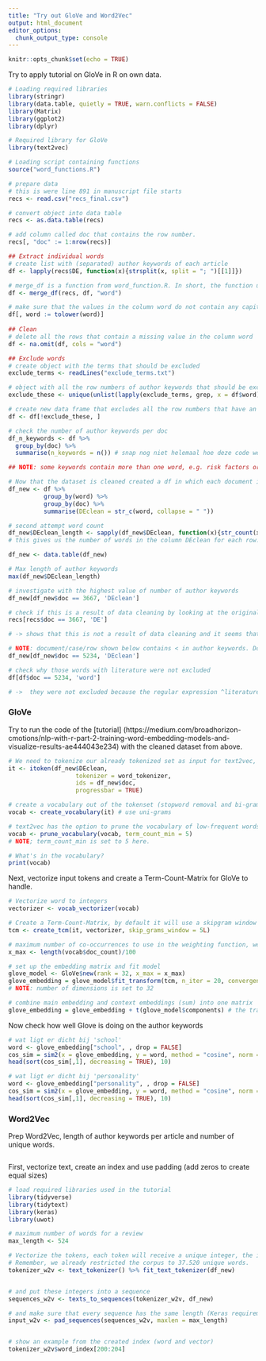 ```yaml
---
title: "Try out GloVe and Word2Vec"
output: html_document
editor_options: 
  chunk_output_type: console
---
```


```r
knitr::opts_chunk$set(echo = TRUE)
```
Try to apply tutorial on GloVe in R on own data. 

```r
# Loading required libraries
library(stringr)
library(data.table, quietly = TRUE, warn.conflicts = FALSE)
library(Matrix)
library(ggplot2)
library(dplyr)

# Required library for GloVe
library(text2vec)

# Loading script containing functions
source("word_functions.R")

# prepare data 
# this is were line 891 in manuscript file starts
recs <- read.csv("recs_final.csv")

# convert object into data table
recs <- as.data.table(recs)

# add column called doc that contains the row number.
recs[, "doc" := 1:nrow(recs)]

## Extract individual words
# create list with (separated) author keywords of each article
df <- lapply(recs$DE, function(x){strsplit(x, split = "; ")[[1]]})

# merge_df is a function from word_function.R. In short, the function unlist() is applied to the list object that has been put into the function (in this case df) and adds the output/result of this to the new column. 
df <- merge_df(recs, df, "word")

# make sure that the values in the column word do not contain any capitals.   
df[, word := tolower(word)]
  
## Clean
# delete all the rows that contain a missing value in the column word
df <- na.omit(df, cols = "word")

## Exclude words
# create object with the terms that should be excluded  
exclude_terms <- readLines("exclude_terms.txt")

# object with all the row numbers of author keywords that should be excluded from the data frame 
exclude_these <- unique(unlist(lapply(exclude_terms, grep, x = df$word)))

# create new data frame that excludes all the row numbers that have an author keyword that should be excluded 
df <- df[!exclude_these, ]

# check the number of author keywords per doc
df_n_keywords <- df %>% 
  group_by(doc) %>% 
  summarise(n_keywords = n()) # snap nog niet helemaal hoe deze code weet dat die n() dan betrekking heeft op de column word maar gaat wel goed. 

## NOTE: some keywords contain more than one word, e.g. risk factors or follow-up studies and youth smoking behavior. So to now the lenght (number of words) per doc this won't work

# Now that the dataset is cleaned created a df in which each document is a row and the column DEclean contains the author keywords of the specific document. Shape the tokens back to their original form
df_new <- df %>% 
          group_by(word) %>% 
          group_by(doc) %>% 
          summarise(DEclean = str_c(word, collapse = " "))

# second attempt word count
df_new$DEclean_length <- sapply(df_new$DEclean, function(x){str_count(x, " ")+1})
# this gives us the number of words in the column DEclean for each row. NOTE: words that are connected by a - are seen as one word, e.g. follow-up or affect-regulatory. Also, abbreviations are also counted as a word, e.g. INFORMATION AND COMMUNICATION TECHNOLOGY (ICT). (ICT) is counted in this example. 

df_new <- data.table(df_new)

# Max length of author keywords 
max(df_new$DEclean_length)

# investigate with the highest value of number of author keywords
df_new[df_new$doc == 3667, 'DEclean']

# check if this is a result of data cleaning by looking at the original data set
recs[recs$doc == 3667, 'DE']

# -> shows that this is not a result of data cleaning and it seems that this article does really have 524 author keywords.

# NOTE: document/case/row shown below contains < in author keywords. Does this need to be cleaned? It also includes the word literature whereas this word was part of the terms that had to be excluded.
df_new[df_new$doc == 5234, 'DEclean']

# check why those words with literature were not excluded
df[df$doc == 5234, 'word']

# ->  they were not excluded because the regular expression ^literature$ tells to only delete those values that where start of the string is followed by literature followed by the end of the string. 

```

### GloVe ###
Try to run the code of the [tutorial] (https://medium.com/broadhorizon-cmotions/nlp-with-r-part-2-training-word-embedding-models-and-visualize-results-ae444043e234) with the cleaned dataset from above. 
```r
# We need to tokenize our already tokenized set as input for text2vec, re-use cleaned text in df_new
it <- itoken(df_new$DEclean, 
                   tokenizer = word_tokenizer,
                   ids = df_new$doc,
                   progressbar = TRUE)

# create a vocabulary out of the tokenset (stopword removal and bi-grams are optional)
vocab <- create_vocabulary(it) # use uni-grams

# text2vec has the option to prune the vocabulary of low-frequent words
vocab <- prune_vocabulary(vocab, term_count_min = 5)
# NOTE; term_count_min is set to 5 here. 

# What's in the vocabulary?
print(vocab)
```

Next, vectorize input tokens and create a Term-Count-Matrix for GloVe to handle. 
```r
# Vectorize word to integers
vectorizer <- vocab_vectorizer(vocab)

# Create a Term-Count-Matrix, by default it will use a skipgram window of 5 (symmetrical)
tcm <- create_tcm(it, vectorizer, skip_grams_window = 5L)

# maximum number of co-occurrences to use in the weighting function, we choose the entire token set divided by 100
x_max <- length(vocab$doc_count)/100

# set up the embedding matrix and fit model
glove_model <- GloVe$new(rank = 32, x_max = x_max) 
glove_embedding = glove_model$fit_transform(tcm, n_iter = 20, convergence_tol = 0.01, n_threads = 4)
# NOTE: number of dimensions is set to 32

# combine main embedding and context embeddings (sum) into one matrix
glove_embedding = glove_embedding + t(glove_model$components) # the transpose of the context matrix
```

Now check how well Glove is doing on the author keywords
```r
# wat ligt er dicht bij 'school'
word <- glove_embedding["school", , drop = FALSE] 
cos_sim = sim2(x = glove_embedding, y = word, method = "cosine", norm = "l2")
head(sort(cos_sim[,1], decreasing = TRUE), 10)

# wat ligt er dicht bij 'personality'
word <- glove_embedding["personality", , drop = FALSE] 
cos_sim = sim2(x = glove_embedding, y = word, method = "cosine", norm = "l2")
head(sort(cos_sim[,1], decreasing = TRUE), 10)
```

### Word2Vec ###
Prep Word2Vec, length of author keywords per article and number of unique words. 
```r

```

First, vectorize text, create an index and use padding (add zeros to create equal sizes)
```r
# load required libraries used in the tutorial 
library(tidyverse)
library(tidytext)
library(keras)
library(uwot)

# maximum number of words for a review
max_length <- 524

# Vectorize the tokens, each token will receive a unique integer, the index of that token in a dictionary. 
# Remember, we already restricted the corpus to 37.520 unique words.
tokenizer_w2v <- text_tokenizer() %>% fit_text_tokenizer(df_new)


# and put these integers into a sequence
sequences_w2v <- texts_to_sequences(tokenizer_w2v, df_new)

# and make sure that every sequence has the same length (Keras requirement)
input_w2v <- pad_sequences(sequences_w2v, maxlen = max_length)


# show an example from the created index (word and vector)
tokenizer_w2v$word_index[200:204]
```

